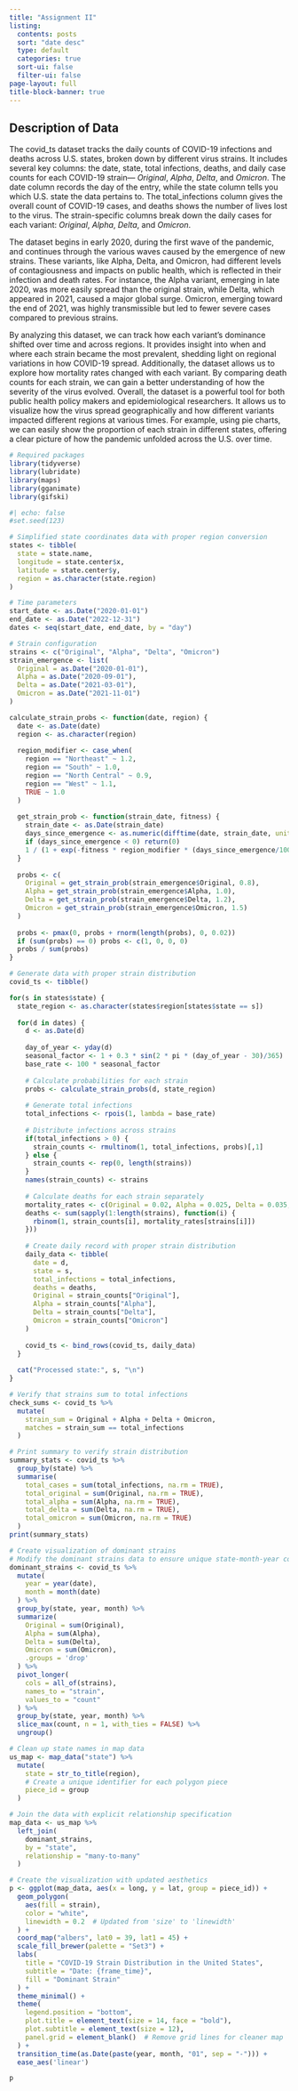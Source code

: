 ```yaml
---
title: "Assignment II"
listing:
  contents: posts
  sort: "date desc"
  type: default
  categories: true
  sort-ui: false
  filter-ui: false
page-layout: full
title-block-banner: true
---
```


## Description of Data

The covid_ts dataset tracks the daily counts of COVID-19 infections and deaths across U.S. states, broken down by different virus strains. It includes several key columns: the date, state, total infections, deaths, and daily case counts for each COVID-19 strain— *Original*, *Alpha*, *Delta*, and *Omicron*. The date column records the day of the entry, while the state column tells you which U.S. state the data pertains to. The total_infections column gives the overall count of COVID-19 cases, and deaths shows the number of lives lost to the virus. The strain-specific columns break down the daily cases for each variant: *Original*, *Alpha*, *Delta*, and *Omicron*.

The dataset begins in early 2020, during the first wave of the pandemic, and continues through the various waves caused by the emergence of new strains. These variants, like Alpha, Delta, and Omicron, had different levels of contagiousness and impacts on public health, which is reflected in their infection and death rates. For instance, the Alpha variant, emerging in late 2020, was more easily spread than the original strain, while Delta, which appeared in 2021, caused a major global surge. Omicron, emerging toward the end of 2021, was highly transmissible but led to fewer severe cases compared to previous strains.

By analyzing this dataset, we can track how each variant's dominance shifted over time and across regions. It provides insight into when and where each strain became the most prevalent, shedding light on regional variations in how COVID-19 spread. Additionally, the dataset allows us to explore how mortality rates changed with each variant. By comparing death counts for each strain, we can gain a better understanding of how the severity of the virus evolved. Overall, the dataset is a powerful tool for both public health policy makers and epidemiological researchers. It allows us to visualize how the virus spread geographically and how different variants impacted different regions at various times. For example, using pie charts, we can easily show the proportion of each strain in different states, offering a clear picture of how the pandemic unfolded across the U.S. over time.

```r
# Required packages
library(tidyverse)
library(lubridate)
library(maps)
library(gganimate)
library(gifski)

```

```r
#| echo: false
#set.seed(123)

# Simplified state coordinates data with proper region conversion
states <- tibble(
  state = state.name,
  longitude = state.center$x,
  latitude = state.center$y,
  region = as.character(state.region)
)

# Time parameters
start_date <- as.Date("2020-01-01")
end_date <- as.Date("2022-12-31")
dates <- seq(start_date, end_date, by = "day")

# Strain configuration
strains <- c("Original", "Alpha", "Delta", "Omicron")
strain_emergence <- list(
  Original = as.Date("2020-01-01"),
  Alpha = as.Date("2020-09-01"),
  Delta = as.Date("2021-03-01"),
  Omicron = as.Date("2021-11-01")
)

calculate_strain_probs <- function(date, region) {
  date <- as.Date(date)
  region <- as.character(region)
  
  region_modifier <- case_when(
    region == "Northeast" ~ 1.2,
    region == "South" ~ 1.0,
    region == "North Central" ~ 0.9,
    region == "West" ~ 1.1,
    TRUE ~ 1.0
  )
  
  get_strain_prob <- function(strain_date, fitness) {
    strain_date <- as.Date(strain_date)
    days_since_emergence <- as.numeric(difftime(date, strain_date, units = "days"))
    if (days_since_emergence < 0) return(0)
    1 / (1 + exp(-fitness * region_modifier * (days_since_emergence/100 - 3)))
  }
  
  probs <- c(
    Original = get_strain_prob(strain_emergence$Original, 0.8),
    Alpha = get_strain_prob(strain_emergence$Alpha, 1.0),
    Delta = get_strain_prob(strain_emergence$Delta, 1.2),
    Omicron = get_strain_prob(strain_emergence$Omicron, 1.5)
  )
  
  probs <- pmax(0, probs + rnorm(length(probs), 0, 0.02))
  if (sum(probs) == 0) probs <- c(1, 0, 0, 0)
  probs / sum(probs)
}
```

```r
# Generate data with proper strain distribution
covid_ts <- tibble()

for(s in states$state) {
  state_region <- as.character(states$region[states$state == s])
  
  for(d in dates) {
    d <- as.Date(d)
    
    day_of_year <- yday(d)
    seasonal_factor <- 1 + 0.3 * sin(2 * pi * (day_of_year - 30)/365)
    base_rate <- 100 * seasonal_factor
    
    # Calculate probabilities for each strain
    probs <- calculate_strain_probs(d, state_region)
    
    # Generate total infections
    total_infections <- rpois(1, lambda = base_rate)
    
    # Distribute infections across strains
    if(total_infections > 0) {
      strain_counts <- rmultinom(1, total_infections, probs)[,1]
    } else {
      strain_counts <- rep(0, length(strains))
    }
    names(strain_counts) <- strains
    
    # Calculate deaths for each strain separately
    mortality_rates <- c(Original = 0.02, Alpha = 0.025, Delta = 0.035, Omicron = 0.01)
    deaths <- sum(sapply(1:length(strains), function(i) {
      rbinom(1, strain_counts[i], mortality_rates[strains[i]])
    }))
    
    # Create daily record with proper strain distribution
    daily_data <- tibble(
      date = d,
      state = s,
      total_infections = total_infections,
      deaths = deaths,
      Original = strain_counts["Original"],
      Alpha = strain_counts["Alpha"],
      Delta = strain_counts["Delta"],
      Omicron = strain_counts["Omicron"]
    )
    
    covid_ts <- bind_rows(covid_ts, daily_data)
  }
  
  cat("Processed state:", s, "\n")
}

# Verify that strains sum to total infections
check_sums <- covid_ts %>%
  mutate(
    strain_sum = Original + Alpha + Delta + Omicron,
    matches = strain_sum == total_infections
  )
```

```r
# Print summary to verify strain distribution
summary_stats <- covid_ts %>%
  group_by(state) %>%
  summarise(
    total_cases = sum(total_infections, na.rm = TRUE),
    total_original = sum(Original, na.rm = TRUE),
    total_alpha = sum(Alpha, na.rm = TRUE),
    total_delta = sum(Delta, na.rm = TRUE),
    total_omicron = sum(Omicron, na.rm = TRUE)
  )
print(summary_stats)
```

```r
# Create visualization of dominant strains
# Modify the dominant strains data to ensure unique state-month-year combinations
dominant_strains <- covid_ts %>%
  mutate(
    year = year(date),
    month = month(date)
  ) %>%
  group_by(state, year, month) %>%
  summarize(
    Original = sum(Original),
    Alpha = sum(Alpha),
    Delta = sum(Delta),
    Omicron = sum(Omicron),
    .groups = 'drop'
  ) %>%
  pivot_longer(
    cols = all_of(strains),
    names_to = "strain",
    values_to = "count"
  ) %>%
  group_by(state, year, month) %>%
  slice_max(count, n = 1, with_ties = FALSE) %>%
  ungroup()
```

```r
# Clean up state names in map data
us_map <- map_data("state") %>%
  mutate(
    state = str_to_title(region),
    # Create a unique identifier for each polygon piece
    piece_id = group
  )

# Join the data with explicit relationship specification
map_data <- us_map %>%
  left_join(
    dominant_strains,
    by = "state",
    relationship = "many-to-many"
  )
```

```r
# Create the visualization with updated aesthetics
p <- ggplot(map_data, aes(x = long, y = lat, group = piece_id)) +
  geom_polygon(
    aes(fill = strain),
    color = "white",
    linewidth = 0.2  # Updated from 'size' to 'linewidth'
  ) +
  coord_map("albers", lat0 = 39, lat1 = 45) +
  scale_fill_brewer(palette = "Set3") +
  labs(
    title = "COVID-19 Strain Distribution in the United States",
    subtitle = "Date: {frame_time}",
    fill = "Dominant Strain"
  ) +
  theme_minimal() +
  theme(
    legend.position = "bottom",
    plot.title = element_text(size = 14, face = "bold"),
    plot.subtitle = element_text(size = 12),
    panel.grid = element_blank()  # Remove grid lines for cleaner map
  ) +
  transition_time(as.Date(paste(year, month, "01", sep = "-"))) +
  ease_aes('linear')
```

```r
p
```

```r

```
